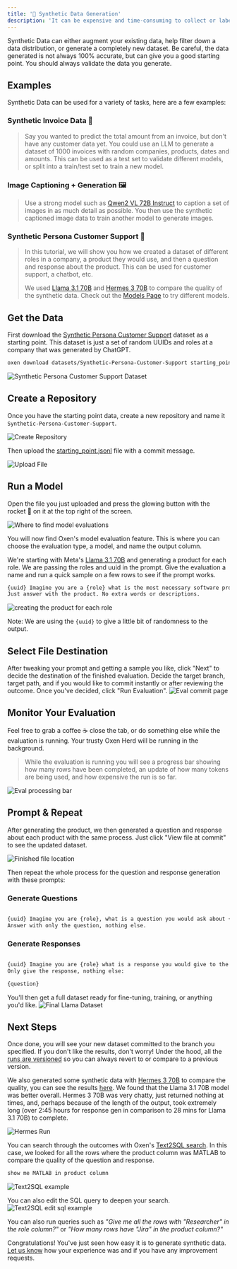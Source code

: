```yaml
---
title: '🤖 Synthetic Data Generation'
description: 'It can be expensive and time-consuming to collect or label data. Synthetic Data Generation is the process of using a strong model to generate data for you, skipping a lot of manual labor.'
---
```


Synthetic Data can either augment your existing data, help filter down a data distribution, or generate a completely new dataset. Be careful, the data generated is not always 100% accurate, but can give you a good starting point. You should always validate the data you generate.

## Examples

Synthetic Data can be used for a variety of tasks, here are a few examples:

### Synthetic Invoice Data 🧾
>
>Say you wanted to predict the total amount from an invoice, but don't have any customer data yet. You could use an LLM to generate a dataset of 1000 invoices with random companies, products, dates and amounts. This can be used as a test set to validate different models, or split into a train/test set to train a new model.

### Image Captioning + Generation 🖼️
>
>Use a strong model such as [Qwen2 VL 72B Instruct](https://www.oxen.ai/explore/models#fireworks) to caption a set of images in as much detail as possible. You then use the synthetic captioned image data to train another model to generate images.

### Synthetic Persona Customer Support 🤖
>
> In this tutorial, we will show you how we created a dataset of different roles in a company, a product they would use, and then a question and response about the product. This can be used for customer support, a chatbot, etc.
>
> We used [Llama 3.1 70B](https://www.oxen.ai/explore/models#fireworks) and [Hermes 3 70B](https://www.oxen.ai/explore/models#lambda) to compare the quality of the synthetic data. Check out the [Models Page](https://www.oxen.ai/explore/models) to try different models.

## Get the Data

First download the [Synthetic Persona Customer Support](https://www.oxen.ai/datasets/Synthetic-Persona-Customer-Support) dataset as a starting point. This dataset is just a set of random UUIDs and roles at a company that was generated by ChatGPT.

```bash
oxen download datasets/Synthetic-Persona-Customer-Support starting_point.jsonl
```

<img
  className="block"
  src="/images/synthetic-persona-customer-support-starting-point.png"
  alt="Synthetic Persona Customer Support Dataset"
/>

## Create a Repository

Once you have the starting point data, create a new repository and name it `Synthetic-Persona-Customer-Support`.

<img
  className="block"
  src="/images/CreateRepository.png"
  alt="Create Repository"
/>

Then upload the [starting_point.jsonl](https://www.oxen.ai/datasets/Synthetic-Persona-Customer-Support/file/main/starting_point.jsonl) file with a commit message.

<img
  className="block"
  src="/images/upload-starting-point.png"
  alt="Upload File"
/>

## Run a Model

Open the file you just uploaded and press the glowing button with the rocket 🚀 on it at the top right of the screen.

<img
  className="block"
  src="/images/rmod_button.png"
  alt="Where to find model evaluations"
/>

You will now find Oxen's model evaluation feature. This is where you can choose the evaluation type, a model, and name the output column.

We're starting with Meta's [Llama 3.1 70B](https://www.oxen.ai/explore/models#fireworks) and generating a product for each role.
We are passing the roles and uuid in the prompt.
Give the evaluation a name and run a quick sample on a few rows to see if the prompt works.

```bash
{uuid} Imagine you are a {role} what is the most necessary software product you need for your job?
Just answer with the product. No extra words or descriptions.
```

<img
  className="block"
  src="/images/synthetic_data_prompt_page.png"
  alt="creating the product for each role"
/>

Note: We are using the `{uuid}` to give a little bit of randomness to the output.

## Select File Destination

After tweaking your prompt and getting a sample you like, click "Next" to decide the destination of the finished evaluation.
Decide the target branch, target path, and if you would like to commit instantly or after reviewing the outcome. Once you've decided, click "Run Evaluation".
<img
  className="block"
  src="/images/syn_data_file_path.png"
  alt="Eval commit page"
/>

## Monitor Your Evaluation

Feel free to grab a coffee ☕️ close the tab, or do something else while the evaluation is running. Your trusty Oxen Herd will be running in the background.

> While the evaluation is running you will see a progress bar showing how many rows have been completed, an update of how many tokens are being used, and how expensive the run is so far.

<img
  className="block"
  src="/images/syn_data_rmod_completing.png"
  alt="Eval processing bar"
/>

## Prompt & Repeat

After generating the product, we then generated a question and response about each product with the same process. 
Just click "View file at commit" to see the updated dataset.

<img
  className="block"
  src="/images/synth_file_at_commit.png"
  alt="Finished file location"
/>

Then repeat the whole process for the question and response generation with these prompts:

### Generate Questions

```bash

{uuid} Imagine you are {role}, what is a question you would ask about {product}?
Answer with only the question, nothing else.
```

### Generate Responses

```bash

{uuid} Imagine you are {role} what is a response you would give to the question about {product}?
Only give the response, nothing else:

{question}
```
You'll then get a full dataset ready for fine-tuning, training, or anything you'd like.
<img
  className="block"
  src="/images/final_llama_data_2.png"
  alt="Final Llama Dataset"
/>

## Next Steps

Once done, you will see your new dataset committed to the branch you specified. If you don't like the results, don't worry! Under the hood, all the [runs are versioned](https://www.oxen.ai/datasets/Synthetic-Persona-Customer-Support/commits/main) so you can always revert to or compare to a previous version.
>
We also generated some synthetic data with [Hermes 3 70B](https://www.oxen.ai/explore/models#lambda) to compare the quality, you can see the results [here](https://www.oxen.ai/datasets/Synthetic-Persona-Customer-Support).
We found that the Llama 3.1 70B model was better overall. Hermes 3 70B was very chatty, just returned nothing at times, and, perhaps because of the length of the output, took extremely long (over 2:45 hours for response gen in comparison to 28 mins for Llama 3.1 70B) to complete.

<img
  className="block"
  src="/images/hermes-super-long.png"
  alt="Hermes Run"
/>

You can search through the outcomes with Oxen's [Text2SQL search](https://www.oxen.ai/datasets/Synthetic-Persona-Customer-Support/file/main/llama-v.3.1-70B.jsonl?query_id=0554627f-6da2-4d31-97a8-2181cb790b7d).
In this case, we looked for all the rows where the product column was MATLAB to compare the quality of the question and response.

```bash 
show me MATLAB in product column
```

<img
  className="block"
  src="/images/MATLAB-demo-t2s.png"
  alt="Text2SQL example"
/>

You can also edit the SQL query to deepen your search.
<img
  className="block"
  src="/images/edit-sql-example.png"
  alt="Text2SQL edit sql example"
/>


You can also run queries such as *"Give me all the rows with "Researcher" in the role column?"* or *"How many rows have "Jira" in the product column?"*

Congratulations! You've just seen how easy it is to generate synthetic data. [Let us know](https://discord.com/invite/s3tBEn7Ptg) how your experience was and if you have any improvement requests.
